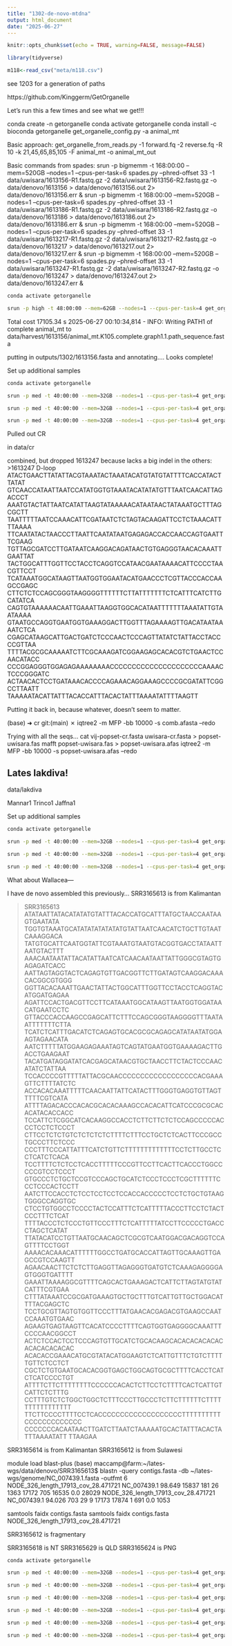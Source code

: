 ```yaml
---
title: "1302-de-novo-mtdna"
output: html_document
date: "2025-06-27"
---
```


```r
knitr::opts_chunk$set(echo = TRUE, warning=FALSE, message=FALSE)
```

```r
library(tidyverse)
```

```r
m118<-read_csv("meta/m118.csv")
```

see 1203 for a generation of paths


https://github.com/Kinggerm/GetOrganelle

Let's run this a few times and see what we get!!!

conda create -n getorganelle
conda activate getorganelle
conda install -c bioconda getorganelle
get_organelle_config.py -a animal_mt

Basic approach:
get_organelle_from_reads.py -1 forward.fq -2 reverse.fq -R 10 -k 21,45,65,85,105 -F animal_mt -o animal_mt_out   


Basic commands from spades:
srun -p bigmemm -t 168:00:00 --mem=520GB --nodes=1 --cpus-per-task=6 spades.py --phred-offset 33 -1 data/uwisara/1613156-R1.fastq.gz -2 data/uwisara/1613156-R2.fastq.gz -o data/denovo/1613156 > data/denovo/1613156.out 2> data/denovo/1613156.err &
srun -p bigmemm -t 168:00:00 --mem=520GB --nodes=1 --cpus-per-task=6 spades.py --phred-offset 33 -1 data/uwisara/1613186-R1.fastq.gz -2 data/uwisara/1613186-R2.fastq.gz -o data/denovo/1613186 > data/denovo/1613186.out 2> data/denovo/1613186.err &
srun -p bigmemm -t 168:00:00 --mem=520GB --nodes=1 --cpus-per-task=6 spades.py --phred-offset 33 -1 data/uwisara/1613217-R1.fastq.gz -2 data/uwisara/1613217-R2.fastq.gz -o data/denovo/1613217 > data/denovo/1613217.out 2> data/denovo/1613217.err &
srun -p bigmemm -t 168:00:00 --mem=520GB --nodes=1 --cpus-per-task=6 spades.py --phred-offset 33 -1 data/uwisara/1613247-R1.fastq.gz -2 data/uwisara/1613247-R2.fastq.gz -o data/denovo/1613247 > data/denovo/1613247.out 2> data/denovo/1613247.err &

```sh
conda activate getorganelle

srun -p high -t 48:00:00 --mem=62GB --nodes=1 --cpus-per-task=4 get_organelle_from_reads.py -1 data/uwisara/1613156-R1.fastq.gz -2 data/uwisara/1613156-R2.fastq.gz -R 10 -k 21,45,65,85,105 -F animal_mt -o data/harvest/1613156
```

Total cost 17105.34 s
2025-06-27 00:10:34,814 - INFO: Writing PATH1 of complete animal_mt to data/harvest/1613156/animal_mt.K105.complete.graph1.1.path_sequence.fasta

putting in outputs/1302/1613156.fasta and annotating.... Looks complete!

Set up additional samples
```sh

conda activate getorganelle

srun -p med -t 40:00:00 --mem=32GB --nodes=1 --cpus-per-task=4 get_organelle_from_reads.py -1 data/uwisara/1613186-R1.fastq.gz -2 data/uwisara/1613186-R2.fastq.gz -R 10 -k 21,45,65,85,105 -F animal_mt -o data/harvest/1613186 > data/harvest/1613186.out 2> data/harvest/1613186.err &

srun -p med -t 40:00:00 --mem=32GB --nodes=1 --cpus-per-task=4 get_organelle_from_reads.py -1 data/uwisara/1613217-R1.fastq.gz -2 data/uwisara/1613217-R2.fastq.gz -R 10 -k 21,45,65,85,105 -F animal_mt -o data/harvest/1613217 > data/harvest/1613217.out 2> data/harvest/1613217.err &

srun -p med -t 40:00:00 --mem=32GB --nodes=1 --cpus-per-task=4 get_organelle_from_reads.py -1 data/uwisara/1613247-R1.fastq.gz -2 data/uwisara/1613247-R2.fastq.gz -R 10 -k 21,45,65,85,105 -F animal_mt -o data/harvest/1613247 > data/harvest/1613247.out 2> data/harvest/1613247.err &

```

Pulled out CR

in data/cr

combined, but dropped 1613247 because lacks a big indel in the others:
>1613247 D-loop
ATACTGAACTTATATTACGTAAATACTAAATACATGTATGTATTTTCACCATACTTATAT
GTCAACCATAATTAATCCATATGGTGTAAATACATATATGTTTAATCAACATTAGACCCT
AAATGTACTATTAATCATATTAAGTATAAAAACATAATAACTATAAATGCTTTAGCGCTT
TAATTTTTAATCCAAACATTCGATAATCTCTAGTACAAGATTCCTCTAAACATTTTAAAA
TTCAATATACTAACCCTTAATTCAATATAATGAGAGACCACCAACCAGTGAATTTCGAAG
TGTTAGCGATCCTTGATAATCAAGGACAGATAACTGTGAGGGTAACACAAATTGAATTAT
TACTGGCATTTGGTTCCTACCTCAGGTCCATAACGAATAAAACATTCCCCTAACGTTCCT
TCATAAATGGCATAAGTTAATGGTGGAATACATGAACCCTCGTTACCCACCAAGCCGAGC
CTTCTCTCCAGCGGGTAAGGGGTTTTTTCTTATTTTTTTCTCATTTCATCTTGCATATCA
CAGTGTAAAAAACAATTGAAATTAAGGTGGCACATAATTTTTTTAAATATTGTAATAAAA
GTAATGCCAGGTGAATGGTGAAAGGACTTGGTTTAGAAAAGTTGACATAATAAAATCTCA
CGAGCATAAGCATTGACTGATCTCCCAACTCCCAGTTATATCTATTACCTACCCCGTTAA
TTTTACGCGCAAAAATCTTCGCAAAGATCGGAAGAGCACACGTCTGAACTCCAACATACC
CCCGGAGGGTGGAGAGAAAAAAAACCCCCCCCCCCCCCCCCCCCCAAAACTCCCGGGATC
ACTAACACTCCTGATAAACACCCCAGAAACAGGAAAGCCCCGCGATATTCGGCCTTAATT
TAAAAATACATTATTTACACCATTTACACTATTTAAAATATTTTAAGTT

Putting it back in, because whatever, doesn't seem to matter.



(base) ➜  cr git:(main) ✗ iqtree2 -m MFP -bb 10000 -s comb.afasta --redo

Trying with all the seqs...
cat vij-popset-cr.fasta uwisara-cr.fasta > popset-uwisara.fas
 mafft popset-uwisara.fas > popset-uwisara.afas
 iqtree2 -m MFP -bb 10000 -s popset-uwisara.afas --redo
 
 
## Lates lakdiva!
data/lakdiva

Mannar1
Trinco1
Jaffna1


Set up additional samples
```sh

conda activate getorganelle

srun -p med -t 40:00:00 --mem=32GB --nodes=1 --cpus-per-task=4 get_organelle_from_reads.py -1 data/lakdiva/Jaffna1-R1.fastq.gz -2 data/lakdiva/Jaffna1-R2.fastq.gz -R 10 -k 21,45,65,85,105 -F animal_mt -o data/harvest/Jaffna1 > data/harvest/Jaffna1.out 2> data/harvest/Jaffna1.err &

srun -p med -t 40:00:00 --mem=32GB --nodes=1 --cpus-per-task=4 get_organelle_from_reads.py -1 data/lakdiva/Mannar1-R1.fastq.gz -2 data/lakdiva/Mannar1-R2.fastq.gz -R 10 -k 21,45,65,85,105 -F animal_mt -o data/harvest/Mannar1 > data/harvest/Mannar1.out 2> data/harvest/Mannar1.err &

srun -p med -t 40:00:00 --mem=32GB --nodes=1 --cpus-per-task=4 get_organelle_from_reads.py -1 data/lakdiva/Trinco1-R1.fastq.gz -2 data/lakdiva/Trinco1-R2.fastq.gz -R 10 -k 21,45,65,85,105 -F animal_mt -o data/harvest/Trinco1 > data/harvest/Trinco1.out 2> data/harvest/Trinco1.err &

```


What about Wallacea---

I have de novo assembled this previously...
SRR3165613 is from Kalimantan

>SRR3165613
ATATAATTATACATATATGTATTTACACCATGCATTTATGCTAACCAATAAGTGAATATA
TGGTGTAAATGCATATATATATATATGTATTAATCAACATCTGCTTGTAATCAAAGGACA
TATGTGCATTCAATGGTATTCGTAAATGTAATGTACGGTGACCTATAATTAATGTACTTT
AAACAATAATATTACATATTAATCATCAACAATAATTATTGGGCGTAGTGAGAGATCACC
AATTAGTAGGTACTCAGAGTGTTGACGGTTCTTGATAGTCAAGGACAAACACGGCGTGGG
GGTTACACAAATTGAACTATTACTGGCATTTGGTTCCTACCTCAGGTACATGGATGAGAA
AGATTCCACTGACGTTCCTTCATAAATGGCATAAGTTAATGGTGGATAACATGAATCCTC
GTTACCCACCAAGCCGAGCATTCTTTCCAGCGGGTAAGGGGTTTAATAATTTTTTTCTTA
TCATCTCATTTGACATCTCAGAGTGCACGCGCAGAGCATATAATATGGAAGTAGAACATA
AATCTTTTTATGGAAGAGAAATAGTCAGTATGAATGGTGAAAAGACTTGACCTGAAGAAT
TACATGATAGGATATCACGAGCATAACGTGCTAACCTTCTACTCCCAACATATCTATTAA
TCCACCCCGTTTTTATTACGCAACCCCCCCCCCCCCCCCCCACGAAAGTTCTTTTATCTC
ACCACACAAATTTTTCAACAATTATTCATACTTTGGGTGAGGTGTTAGTTTTTCGTCATA
ATTTTAGACACCCACACGCACACAAAGCCACACATTCATCCCGCGCACACATACACCACC
TCCATTCTCGGCATCACAAGGCCACCTCTTCTTCTCTCCAGCCCCCACCCTCCTCTCCCT
CTTCCTCTCTGTCTCTCTCTCTTTTCTTTCCTGCTCTCACTTCCCGCCTGCCCTTCTCCC
CCCTTTCCCATTATTTCATCTGTTCTTTTTTTTTTTTTCCTCTTGCCTCCTCATCTCACA
TCCTTTTCTCTCCTCACCTTTTTCCCGTTCCTTCACTTCACCCTGGCCCCCGTCCTCCCT
GTGCCCTCTGCTCCGTCCCAGCTGCATCTCCCTCCCTCGCTTTTTTCCCTCCCACTCCTT
AATCTTCCACCTCTCCTCCTCCTCCACCACCCCCTCCTCTGCTGTAAGTGGGCCAGGTGC
CTCCTGTGGCCTCCCCTACTCCATTTCTCATTTTTACCCTTCCTCTACTCCCTTTCTCAT
TTTTACCCTCTCCCTGTTCCCTTTCTCATTTTTATCCTTCCCCCTGACCCTAGCTCATAT
TTATACATCCTGTTAATGCAACAGCTCGCGTCAATGGACGACAGGTCCAGTTTTCCTGGT
AAAACACAAACATTTTTTGGCCTGATGCACCATTAGTTGCAAAGTTGAGCCGTCCAAGTT
AGAACAACTTCTCTCTTGAGGTTAGAGGGTGATGTCTCAAAGAGGGGAGTGGGTGATTTT
GAAATTAAAAGGCGTTTTCAGCACTGAAAGACTCATTCTTAGTATGTATCATTTCGTGAA
CTTTATAAATCCGCGATGAAAGTGCTGCTTTGTCATTGTTGCTGGACATTTTACGAGCTC
TCCTGCGTTAGTGTGGTTCCCTTTATGAACACGAGACGTGAAGCCAATCCAAATGTGAAC
AGAAGTGAGTAAGTTCACATCCCCTTTTCAGTGGTGAGGGGCAAATTTCCCCAACGGCCT
ACTCTCCACTCCTCCCAGTGTTGCATCTGCACAAGCACACACACACACACACACACACAC
ACACACCGAAACATGCGTATACATGGAAGTCTCATTGTTTCTGTCTTTTTGTTCTCCTCT
CGCTCTGTGAATGCACACGGTGAGCTGGCAGTGCGCTTTTCACCTCATCTCATCCCCTGT
ATTTTCTTCTTTTTTTTCCCCCCACACTCTTCCTCTTTTCACTCATTGTCATTCTCTTTG
CCTTTGTCTCTGGCTGGCTCTTTCCCTTGCCCTCTTCTTTTTTCTTTTTTTTTTTTTTTT
TTCTTCCCCTTTTCCTCACCCCCCCCCCCCCCCCCCCTTTTTTTTTTCCCCCCCCCCCCC
CCCCCCCACAATAACTTGATCTTAATCTAAAAATGCACTATTTACACTATTTAAAATATT
TTAAGAA

SRR3165614 is from Kalimantan
SRR3165612 is from Sulawesi

module load blast-plus
(base) maccamp@farm:~/lates-wgs/data/denovo/SRR3165613$ blastn -query contigs.fasta -db ~/lates-wgs/genome/NC_007439.1.fasta -outfmt 6
NODE_326_length_17913_cov_28.471721	NC_007439.1	98.649	15837	181	26	1363	17172	705	16535	0.0	28029
NODE_326_length_17913_cov_28.471721	NC_007439.1	94.026	703	29	9	17173	17874	1	691	0.0	1053

samtools faidx contigs.fasta
samtools faidx contigs.fasta NODE_326_length_17913_cov_28.471721 

SRR3165612 is fragmentary

SRR3165618 is NT
SRR3165629 is QLD
SRR3165624 is PNG

```sh

conda activate getorganelle

srun -p med -t 40:00:00 --mem=32GB --nodes=1 --cpus-per-task=4 get_organelle_from_reads.py -1 data/denovo/SRR3165613.sralite.1_pass_1.fastq.gz -2 data/denovo/SRR3165613.sralite.1_pass_2.fastq.gz -R 10 -k 21,45,65,85,105 -F animal_mt -o data/harvest/SRR3165613 > data/harvest/SRR3165613.out 2> data/harvest/SRR3165613.err &

srun -p med -t 40:00:00 --mem=32GB --nodes=1 --cpus-per-task=4 get_organelle_from_reads.py -1 data/denovo/SRR3165614.sralite.1_pass_1.fastq.gz -2 data/denovo/SRR3165614.sralite.1_pass_2.fastq.gz -R 10 -k 21,45,65,85,105 -F animal_mt -o data/harvest/SRR3165614 > data/harvest/SRR3165614.out 2> data/harvest/SRR3165614.err &

srun -p med -t 40:00:00 --mem=32GB --nodes=1 --cpus-per-task=4 get_organelle_from_reads.py -1 data/denovo/SRR3165612.sralite.1_pass_1.fastq.gz -2 data/denovo/SRR3165612.sralite.1_pass_2.fastq.gz -R 10 -k 21,45,65,85,105 -F animal_mt -o data/harvest/SRR3165612 > data/harvest/SRR3165612.out 2> data/harvest/SRR3165612.err &

srun -p med -t 40:00:00 --mem=32GB --nodes=1 --cpus-per-task=4 get_organelle_from_reads.py -1 data/denovo/SRR3165618.sralite.1_pass_1.fastq.gz -2 data/denovo/SRR3165618.sralite.1_pass_2.fastq.gz -R 10 -k 21,45,65,85,105 -F animal_mt -o data/harvest/SRR3165618 > data/harvest/SRR3165618.out 2> data/harvest/SRR3165618.err &

srun -p med -t 40:00:00 --mem=32GB --nodes=1 --cpus-per-task=4 get_organelle_from_reads.py -1 data/denovo/SRR3165629.sralite.1_pass_1.fastq.gz -2 data/denovo/SRR3165629.sralite.1_pass_2.fastq.gz -R 10 -k 21,45,65,85,105 -F animal_mt -o data/harvest/SRR3165629 > data/harvest/SRR3165629.out 2> data/harvest/SRR3165629.err &

srun -p med -t 40:00:00 --mem=32GB --nodes=1 --cpus-per-task=4 get_organelle_from_reads.py -1 data/denovo/SRR3165624.sralite.1_pass_1.fastq.gz -2 data/denovo/SRR3165624.sralite.1_pass_2.fastq.gz -R 10 -k 21,45,65,85,105 -F animal_mt -o data/harvest/SRR3165624 > data/harvest/SRR3165624.out 2> data/harvest/SRR3165624.err &
```
